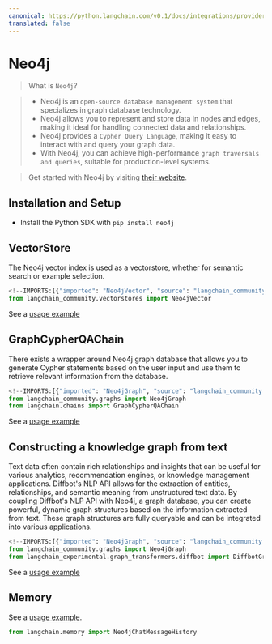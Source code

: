 ```yaml
---
canonical: https://python.langchain.com/v0.1/docs/integrations/providers/neo4j
translated: false
---
```


# Neo4j

>What is `Neo4j`?

>- Neo4j is an `open-source database management system` that specializes in graph database technology.
>- Neo4j allows you to represent and store data in nodes and edges, making it ideal for handling connected data and relationships.
>- Neo4j provides a `Cypher Query Language`, making it easy to interact with and query your graph data.
>- With Neo4j, you can achieve high-performance `graph traversals and queries`, suitable for production-level systems.

>Get started with Neo4j by visiting [their website](https://neo4j.com/).

## Installation and Setup

- Install the Python SDK with `pip install neo4j`

## VectorStore

The Neo4j vector index is used as a vectorstore,
whether for semantic search or example selection.

```python
<!--IMPORTS:[{"imported": "Neo4jVector", "source": "langchain_community.vectorstores", "docs": "https://api.python.langchain.com/en/latest/vectorstores/langchain_community.vectorstores.neo4j_vector.Neo4jVector.html", "title": "Neo4j"}]-->
from langchain_community.vectorstores import Neo4jVector
```

See a [usage example](/docs/integrations/vectorstores/neo4jvector)

## GraphCypherQAChain

There exists a wrapper around Neo4j graph database that allows you to generate Cypher statements based on the user input
and use them to retrieve relevant information from the database.

```python
<!--IMPORTS:[{"imported": "Neo4jGraph", "source": "langchain_community.graphs", "docs": "https://api.python.langchain.com/en/latest/graphs/langchain_community.graphs.neo4j_graph.Neo4jGraph.html", "title": "Neo4j"}, {"imported": "GraphCypherQAChain", "source": "langchain.chains", "docs": "https://api.python.langchain.com/en/latest/chains/langchain.chains.graph_qa.cypher.GraphCypherQAChain.html", "title": "Neo4j"}]-->
from langchain_community.graphs import Neo4jGraph
from langchain.chains import GraphCypherQAChain
```

See a [usage example](/docs/integrations/graphs/neo4j_cypher)

## Constructing a knowledge graph from text

Text data often contain rich relationships and insights that can be useful for various analytics, recommendation engines, or knowledge management applications.
Diffbot's NLP API allows for the extraction of entities, relationships, and semantic meaning from unstructured text data.
By coupling Diffbot's NLP API with Neo4j, a graph database, you can create powerful, dynamic graph structures based on the information extracted from text.
These graph structures are fully queryable and can be integrated into various applications.

```python
<!--IMPORTS:[{"imported": "Neo4jGraph", "source": "langchain_community.graphs", "docs": "https://api.python.langchain.com/en/latest/graphs/langchain_community.graphs.neo4j_graph.Neo4jGraph.html", "title": "Neo4j"}, {"imported": "DiffbotGraphTransformer", "source": "langchain_experimental.graph_transformers.diffbot", "docs": "https://api.python.langchain.com/en/latest/graph_transformers/langchain_experimental.graph_transformers.diffbot.DiffbotGraphTransformer.html", "title": "Neo4j"}]-->
from langchain_community.graphs import Neo4jGraph
from langchain_experimental.graph_transformers.diffbot import DiffbotGraphTransformer
```

See a [usage example](/docs/integrations/graphs/diffbot)

## Memory

See a [usage example](/docs/integrations/memory/neo4j_chat_message_history).

```python
from langchain.memory import Neo4jChatMessageHistory
```